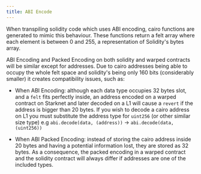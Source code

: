```yaml
---
title: ABI Encode
---
```


When transpiling solidity code which uses ABI encoding, cairo functions are generated to mimic this behaviour.
These functions return a felt array where each element is between 0 and 255, a representation of Solidity's bytes array.

ABI Encoding and Packed Encoding on both solidity and warped contracts will be similar except for addresses.
Due to cairo addresses being able to occupy the whole felt space and solidity's being only 160 bits (considerably smaller) it creates compatibility issues, such as:

- When ABI Encoding:
  although each data type occupies 32 bytes slot, and a `felt` fits perfectly inside,
  an address encoded on a warped contract on Starknet and later decoded on a L1 will
  cause a `revert` if the address is bigger than 20 bytes. If you wish to decode a cairo address on L1 you must
  substitute the address type for `uint256` (or other similar size type) e.g `abi.decode(data, (address))` -> `abi.decode(data, (uint256))`

- When ABI Packed Encoding: instead of storing the cairo address inside 20 bytes and having a potential
  information lost, they are stored as 32 bytes. As a consequence, the packed encoding in a warped contract
  and the solidity contract will always differ if addresses are one of the included types.
